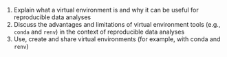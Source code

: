 1. Explain what a virtual environment is and why it can be useful for reproducible data analyses
2. Discuss the advantages and limitations of virtual environment tools (e.g., `conda` and `renv`) in the context of reproducible data analyses
3. Use, create and share virtual environments (for example, with conda and `renv`)
